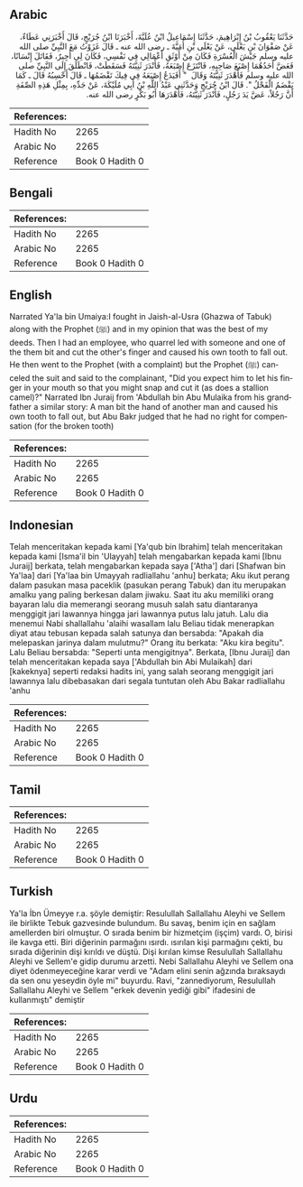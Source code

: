 ## Arabic


<div dir="rtl" lang="ar" style={{fontSize:'larger',backgroundColor:'#f8f9fa',padding:20}}>
حَدَّثَنَا يَعْقُوبُ بْنُ إِبْرَاهِيمَ، حَدَّثَنَا إِسْمَاعِيلُ ابْنُ عُلَيَّةَ، أَخْبَرَنَا ابْنُ جُرَيْجٍ، قَالَ أَخْبَرَنِي عَطَاءٌ، عَنْ صَفْوَانَ بْنِ يَعْلَى، عَنْ يَعْلَى بْنِ أُمَيَّةَ ـ رضى الله عنه ـ قَالَ غَزَوْتُ مَعَ النَّبِيِّ صلى الله عليه وسلم جَيْشَ الْعُسْرَةِ فَكَانَ مِنْ أَوْثَقِ أَعْمَالِي فِي نَفْسِي، فَكَانَ لِي أَجِيرٌ، فَقَاتَلَ إِنْسَانًا، فَعَضَّ أَحَدُهُمَا إِصْبَعَ صَاحِبِهِ، فَانْتَزَعَ إِصْبَعَهُ، فَأَنْدَرَ ثَنِيَّتَهُ فَسَقَطَتْ، فَانْطَلَقَ إِلَى النَّبِيِّ صلى الله عليه وسلم فَأَهْدَرَ ثَنِيَّتَهُ وَقَالَ ‏ "‏ أَفَيَدَعُ إِصْبَعَهُ فِي فِيكَ تَقْضَمُهَا ـ قَالَ أَحْسِبُهُ قَالَ ـ كَمَا يَقْضَمُ الْفَحْلُ ‏"‏‏.‏ قَالَ ابْنُ جُرَيْجٍ وَحَدَّثَنِي عَبْدُ اللَّهِ بْنُ أَبِي مُلَيْكَةَ، عَنْ جَدِّهِ، بِمِثْلِ هَذِهِ الصِّفَةِ أَنَّ رَجُلاً، عَضَّ يَدَ رَجُلٍ، فَأَنْدَرَ ثَنِيَّتَهُ، فَأَهْدَرَهَا أَبُو بَكْرٍ رضى الله عنه‏.‏
</div>
<div style={{backgroundColor:'#f8f9fa',padding:20, marginBottom: 10}}><table> <thead> <tr> <th>References:</th> <th></th> </tr> </thead> <tbody><tr><td>Hadith No</td><td>2265</td></tr><tr><td>Arabic No</td><td>2265</td></tr><tr><td>Reference</td><td>Book 0 Hadith 0</td></tr></tbody></table></div>

## Bengali


<div dir="ltr" lang="bn" style={{fontSize:'larger',backgroundColor:'#f8f9fa',padding:20}}>

</div>
<div style={{backgroundColor:'#f8f9fa',padding:20, marginBottom: 10}}><table> <thead> <tr> <th>References:</th> <th></th> </tr> </thead> <tbody><tr><td>Hadith No</td><td>2265</td></tr><tr><td>Arabic No</td><td>2265</td></tr><tr><td>Reference</td><td>Book 0 Hadith 0</td></tr></tbody></table></div>

## English


<div dir="ltr" lang="en" style={{fontSize:'larger',backgroundColor:'#f8f9fa',padding:20}}>
Narrated Ya'la bin Umaiya:I fought in Jaish-al-Usra (Ghazwa of Tabuk) along with the Prophet (ﷺ) and in my opinion that was the best of my deeds. Then I had an employee, who quarrel led with someone and one of the them bit and cut the other's finger and caused his own tooth to fall out. He then went to the Prophet (with a complaint) but the Prophet (ﷺ) canceled the suit and said to the complainant, "Did you expect him to let his finger in your mouth so that you might snap and cut it (as does a stallion camel)?" Narrated Ibn Juraij from 'Abdullah bin Abu Mulaika from his grandfather a similar story: A man bit the hand of another man and caused his own tooth to fall out, but Abu Bakr judged that he had no right for compensation (for the broken tooth)
</div>
<div style={{backgroundColor:'#f8f9fa',padding:20, marginBottom: 10}}><table> <thead> <tr> <th>References:</th> <th></th> </tr> </thead> <tbody><tr><td>Hadith No</td><td>2265</td></tr><tr><td>Arabic No</td><td>2265</td></tr><tr><td>Reference</td><td>Book 0 Hadith 0</td></tr></tbody></table></div>

## Indonesian


<div dir="ltr" lang="id" style={{fontSize:'larger',backgroundColor:'#f8f9fa',padding:20}}>
Telah menceritakan kepada kami [Ya'qub bin Ibrahim] telah menceritakan kepada kami [Isma'il bin 'Ulayyah] telah mengabarkan kepada kami [Ibnu Juraij] berkata, telah mengabarkan kepada saya ['Atha'] dari [Shafwan bin Ya'laa] dari [Ya'laa bin Umayyah radliallahu 'anhu] berkata; Aku ikut perang dalam pasukan masa paceklik (pasukan perang Tabuk) dan itu merupakan amalku yang paling berkesan dalam jiwaku. Saat itu aku memiliki orang bayaran lalu dia memerangi seorang musuh salah satu diantaranya menggigit jari lawannya hingga jari lawannya putus lalu jatuh. Lalu dia menemui Nabi shallallahu 'alaihi wasallam lalu Beliau tidak menerapkan diyat atau tebusan kepada salah satunya dan bersabda: "Apakah dia melepaskan jarinya dalam mulutmu?" Orang itu berkata: "Aku kira begitu". Lalu Beliau bersabda: "Seperti unta mengigitnya". Berkata, [Ibnu Juraij] dan telah menceritakan kepada saya ['Abdullah bin Abi Mulaikah] dari [kakeknya] seperti redaksi hadits ini, yang salah seorang menggigit jari lawannya lalu dibebasakan dari segala tuntutan oleh Abu Bakar radliallahu 'anhu
</div>
<div style={{backgroundColor:'#f8f9fa',padding:20, marginBottom: 10}}><table> <thead> <tr> <th>References:</th> <th></th> </tr> </thead> <tbody><tr><td>Hadith No</td><td>2265</td></tr><tr><td>Arabic No</td><td>2265</td></tr><tr><td>Reference</td><td>Book 0 Hadith 0</td></tr></tbody></table></div>

## Tamil


<div dir="ltr" lang="ta" style={{fontSize:'larger',backgroundColor:'#f8f9fa',padding:20}}>

</div>
<div style={{backgroundColor:'#f8f9fa',padding:20, marginBottom: 10}}><table> <thead> <tr> <th>References:</th> <th></th> </tr> </thead> <tbody><tr><td>Hadith No</td><td>2265</td></tr><tr><td>Arabic No</td><td>2265</td></tr><tr><td>Reference</td><td>Book 0 Hadith 0</td></tr></tbody></table></div>

## Turkish


<div dir="ltr" lang="tr" style={{fontSize:'larger',backgroundColor:'#f8f9fa',padding:20}}>
Ya'la İbn Ümeyye r.a. şöyle demiştir: Resulullah Sallallahu Aleyhi ve Sellem ile birlikte Tebuk gazvesinde bulundum. Bu savaş, benim için en sağlam amellerden biri olmuştur. O sırada benim bir hizmetçim (işçim) vardı. O, birisi ile kavga etti. Biri diğerinin parmağını ısırdı. ısırılan kişi parmağını çekti, bu sırada diğerinin dişi kırıldı ve düştü. Dişi kırılan kimse Resulullah Sallallahu Aleyhi ve Sellem'e gidip durumu arzetti. Nebi Sallallahu Aleyhi ve Sellem ona diyet ödenmeyeceğine karar verdi ve "Adam elini senin ağzında bıraksaydı da sen onu yeseydin öyle mi" buyurdu. Ravi, "zannediyorum, Resulullah Sallallahu Aleyhi ve Sellem "erkek devenin yediği gibi" ifadesini de kullanmıştı" demiştir
</div>
<div style={{backgroundColor:'#f8f9fa',padding:20, marginBottom: 10}}><table> <thead> <tr> <th>References:</th> <th></th> </tr> </thead> <tbody><tr><td>Hadith No</td><td>2265</td></tr><tr><td>Arabic No</td><td>2265</td></tr><tr><td>Reference</td><td>Book 0 Hadith 0</td></tr></tbody></table></div>

## Urdu


<div dir="rtl" lang="ur" style={{fontSize:'larger',backgroundColor:'#f8f9fa',padding:20}}>

</div>
<div style={{backgroundColor:'#f8f9fa',padding:20, marginBottom: 10}}><table> <thead> <tr> <th>References:</th> <th></th> </tr> </thead> <tbody><tr><td>Hadith No</td><td>2265</td></tr><tr><td>Arabic No</td><td>2265</td></tr><tr><td>Reference</td><td>Book 0 Hadith 0</td></tr></tbody></table></div>